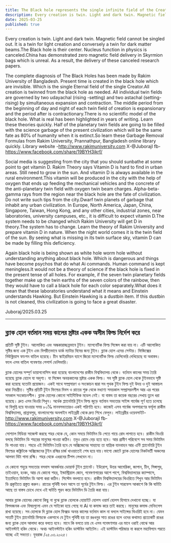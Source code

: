 ```yaml
---
title: The Black hole represents the single infinite field of the Creator of present time
description: Every creation is twin. Light and dark twin. Magnetic field cannot be singled out. It is a twin for light creation and conversely a twin for dark matter beams.The Black hole is their center. Nucleus function in physics is canceled. China has demonstrated zero magnetic field delivery in Skyrmion bags which is unreal. As a result, the delivery of these canceled research papers.
date: 2025-03-25
published: true
---
```


Every creation is twin. Light and dark twin. Magnetic field cannot be singled out. It is a twin for light creation and conversely a twin for dark matter beams.The Black hole is their center. Nucleus function in physics is canceled.China has demonstrated zero magnetic field delivery in Skyrmion bags which is unreal. As a result, the delivery of these canceled research papers.

The complete diagnosis of The Black Holes has been made by Rakim University of Bangladesh. Present time is created in the black hole which are invisible. Which is the single Eternal field of the single  Creator.All creation is twinned from the black hole as needed. All individual twin fields are governed by two udayachal (rising -setting) and two astachal (setting-rising) by simultaneous expansion and contraction. The middle period from the beginning of day and night of each twin field of creation is expansionary and the period after is contractionary.There is no scientific model of the black hole. What is real has been highlighted in years of writing. Learn these theories quickly. Half of the planetary twin fields are going to be filled with the science garbage of the present civilization which will be the same fate as 80℅ of humanity when it is extinct.So learn these Garbage Removal Formulas from Rakim University, Prannathpur, Bangladesh online library quickly.
Library website -http://www.rakimuniversity.com
X-@JuborajI
fb-https://www.facebook.com/share/19BYH3ikrf/

Social media is suggesting from the city that you should sunbathe at some point to get vitamin D. Rakim Theory says
Vitamin D is hard to find in urban areas. Still need to grow in the sun.  And vitamin D is always available in the rural environment.This vitamin will be produced in the city with the help of oxygen that ends up feeding the mechanical vehicles and the concrete of the anti-planetary twin field with oxygen twin beam charges. Alpha-beta-gamma rays from the region near the black hole are the fate of civilization. Do not write such tips from the city.Dwarf twin planets of garbage that inhabit any urban civilization. In Europe, North America, Japan, China, Singapore, Taiwan, Hong Kong, and any other cities, industrial zones, near laboratories, university campuses, etc., it is difficult to expect vitamin D.The system needs to be changed which Rakim University will get D in theory.The system has to change.  Learn the theory of Rakim University and prepare vitamin D in nature. When the night world comes it is the twin field of the sun. By seeing what is missing in its twin surface sky, vitamin D can be made by filling this deficiency.

Again  black hole is being shown as white hole worm hole without understanding anything about black hole. Which is dangerous and things have become psychos that do what Ai commands. Human command is kept meningless.It would not be a theory of science if the black hole is fixed in the present tense of all holes. For example, if the seven twin planetary fields together make up the twin earths of the seven colors of the rainbow, then they would have to call a black hole for each color separately.What does it mean that these laboratories understand what it means and Einstein understands Hawking. But Einstein Hawking is a dustbin item. If this dustbin is not cleaned, this civilization is going to face a great disaster.

Juboraj/2025.03.25

---

## ব্ল‍্যাক হোল বর্তমান সময় কালের স্রষ্টার একক অসীম ফিল্ড নির্দেশ করে

প্রতিটি সৃষ্টি টুইন। আলোকিত এবং অন্ধকারাচ্ছন্নভাবে টুইন। ম‍্যাগনেটিক ফিল্ড সিঙ্গেল করা যায় না। এটি আলোকিত সৃষ্টির জন‍্য এক টুইন এবং বিপরীতভাবে ডার্ক ম‍্যাটার বিমের জন‍্য টুইন। ব্ল‍্যাক হোল এদের সেন্টার। ফিজিক্সের নিউক্লিয়াস ফাংশন বাতিল হয়েছে।   চীন স্কাইরমিয়ন ব‍্যাগে জিরো ম‍্যাগনেটিক ফিল্ড ডেলিভেরি দেখিয়েছে যা অবাস্তব। ফলে এসব বাতিল গবেষণার পেপার্স ডেলিভারি।

ব্ল‍্যাক হোলের সম্পূর্ণ ডায়াগনোসিস করা হয়েছে বাংলাদেশের রাকীম বিশ্ববিদ্যালয় থেকে। বর্তমান কালের সময় তৈরি হয়েছে ব্ল‍্যাক হোলে যা অদৃশ‍্য। যা সিঙ্গেল অনন্তকালের স্রষ্টার একক ফিল্ড।   সব সৃষ্টি ব্ল‍্যাক হোল থেকে টুইনভাবে সৃষ্টি করা হয়েছে যতোটা প্রয়োজন। একই সাথে সম্প্রসারণ ও সংকোচন দ্বারা সব পৃথক টুইন ফিল্ড দুই উদয় ও দুই আস্তাচল দ্বারা নিয়ন্ত্রীত। সৃষ্টির প্রতিটি টুইন ফিল্ডের দিবস ও রাতের শুরু থেকে  মধ‍্যাণ‍্য সময়কাল সম্প্রাসরনশীল আর এর পরের সমকাল সংকোচনশীল। ব্ল‍্যাক হোলের কোনো সাইন্টিফিক মডেল নেই। যা বাস্তব তা কয়েক বছরের লেখায় তুলে ধরা হয়েছে। দ্রুত এসব থিওরি শিখুন। অর্ধেক প্ল‍্যানেটারি টুইন ফিল্ড জুড়ে বর্তমান সভ‍্যতার সাইন্স গার্বেজ পূর্ণ হতে চলেছে যা বিলুপ্তি হয়ে যাওয়ার সময় ৮০℅ মানবসভ‍্যতারও একই পরিণতি হবে। কাজেই এসব গার্বেজ অপসারণের ফর্মূলা রাকীম বিশ্ববিদ্যালয়, প্রান্নাথপুর, বাংলাদেশের অনলাইন লাইব্রেরী থেকে দ্রুত শিখে ফেলুন।
লাইব্রেরীর ওয়েবসাইট- http://www.rakimuniversity.com
X-@JuborajI
fb-https://www.facebook.com/share/19BYH3ikrf/

সোশ‍্যাল মিডিয়া সাজেস্ট করছে শহর থেকে যে, কোন সময়ে ভিটামিন ডি পেতে গায়ে রোদ লাগাতে হবে। রাকীম থিওরি বলছে
ভিটামিন ডি শহরের মানুষের পাওয়া কঠিন। তবুও রোদে বেড় হতে হবে।  আর গ্রামীণ পরিবেশে সব সময় ভিটামিন ডি পাওয়া যায়।  শহরে এই ভিটামিন তৈরি হবে যে অক্সিজেনের সাহায‍্যে তা যান্ত্রিক যানবাহন আর এন্টি প্ল‍্যানেটারি ‍টুইন ফিল্ডের কঙ্ক্রিটকে অক্সিজেনের টুইন রশ্মির চার্জ খাওয়াতেই শেষ হয়ে যায়।ভাগ‍্যে জোটে ব্ল‍্যাক হোলের নিকটবর্তী অঞ্চলের আলফা বিটা গামা রশ্মি। শহর থেকে এধরনের টিপস লেখবেন না। 

যে কোনো শহুরে সভ‍্যতার বসবাস আবর্জনার ডোয়ার্ফ টুইন প্ল‍্যানেট। ইউরোপ, উত্তর আমেরিকা, জাপান, চীন, সিঙ্গাপুর, তাইওয়ান, হংকং, আর যে কোনো শহর, ইন্ডাস্ট্রিয়াল জোন, গবেষণাগারের আশে পাশে,  বিশ্ববিদ্যালয়ের ক‍্যাম্পাসে,  ইত‍্যাদিতে ভিটামিন ডি আশা করা কঠিন। সিস্টেম বদলাতে হবে।  রাকীম বিশ্ববিদ্যালয়ের থিওরিতে শিখুন আর ভিটামিন ডি প্রকৃতিতে প্রস্তুত করুন। রাতের পৃথিবী যখন আসে  তা সূর্যের টুইন ফিল্ড। এর টুইন সারফেস আকাশে কি কি ঘাটতি আছে তা বাস্তব চোখে দেখে এই ঘাটতি পূরন করে ভিটামিন ডি তৈরি করা যায়।  

আবার ব্ল‍্যাক হোলের কোনো কিছু না বুঝে ব্ল‍্যাক হোলকে হোয়াইট হোলস ওয়ার্ম হোলস হিসাবে দেখানো হচ্ছে। যা বিপদজনক এবং বিষয়গুলো  এমন যে সাইকো হয়ে গেছে যা Ai যা কমান্ড করে তাই করছে। মানুষের কমান্ড মেনিংলেস রাখা হয়েছে। সব হোলকে দি ব্ল‍্যাক হোল ফিক্সড অনন্ত কালের বর্তমান কাল না বললে সাইন্সের থিওরিই হবে না। যেমন সাতটি টুইন প্ল‍্যানেটারি ফিল্ডকে একসাথে যে টুইন পৃথিবী হয় তা রঙধনুর সাত রঙের হলে ওদের কথামত প্রত‍্যেকটি রঙের জন‍্য ব্ল‍্যাক হোল আলাদা করে বলতে হবে। মানে কি বলতে চায় যে এসব গবেষণাগার এর মানে ওরাই বোঝে আর আইনস্টাই হকিং বোঝে। অথচ আইনস্টাইন হকিং ডাস্টবিন আইটেম। এই ডাস্টবিন পরিস্কার না করলে মহাবিপদে পরতে যাচ্ছে এই সভ‍্যতা।
যুবরাজ /২৫.০৩.২০২৫।
